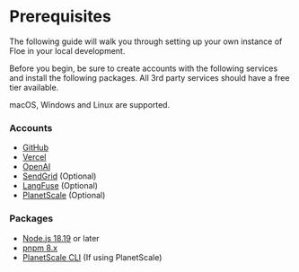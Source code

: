 # Prerequisites
The following guide will walk you through setting up your own instance of Floe in your local development.

Before you begin, be sure to create accounts with the following services and
install the following packages. All 3rd party services should have a free tier
available.

macOS, Windows and Linux are supported.

### Accounts
- [GitHub](https://github.com/)
- [Vercel](https://vercel.com/)
- [OpenAI](https://openai.com/)
- [SendGrid](https://sendgrid.com/) (Optional)
- [LangFuse](https://langfuse.com/) (Optional) 
- [PlanetScale](https://planetscale.com/) (Optional)

### Packages
- [Node.js 18.19](https://nodejs.org/en) or later
- [pnpm 8.x](https://pnpm.io)
- [PlanetScale CLI](https://planetscale.com/features/cli) (If using PlanetScale)
